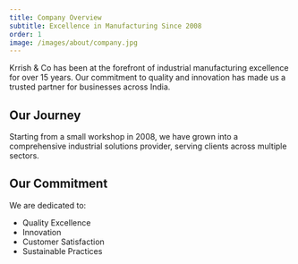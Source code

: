 ```yaml
---
title: Company Overview
subtitle: Excellence in Manufacturing Since 2008
order: 1
image: /images/about/company.jpg
---
```


Krrish & Co has been at the forefront of industrial manufacturing excellence for over 15 years. Our commitment to quality and innovation has made us a trusted partner for businesses across India.

## Our Journey

Starting from a small workshop in 2008, we have grown into a comprehensive industrial solutions provider, serving clients across multiple sectors.

## Our Commitment

We are dedicated to:
- Quality Excellence
- Innovation
- Customer Satisfaction
- Sustainable Practices 